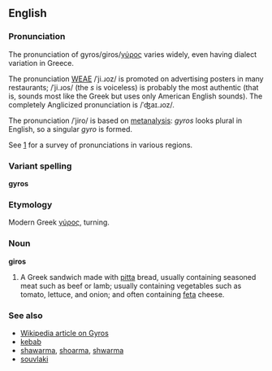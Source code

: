 ==English==

===Pronunciation===
The pronunciation of gyros/giros/[[γύρος]] varies widely, even having dialect variation in Greece.

The pronunciation [[WEAE]] /ˈji.ɹoz/ is promoted on advertising posters in many restaurants; /ˈji.ɹos/ (the ''s'' is voiceless) is probably the most authentic (that is, sounds most like the Greek but uses only American English sounds).  The completely Anglicized pronunciation is /ˈʤaɪ.ɹoz/.

The pronunciation /ˈjiro/ is based on [[metanalysis]]:  ''gyros'' looks plural in English, so a singular ''gyro'' is formed.

See [http://www.linguistlist.org/issues/6/6-1641.html] for a survey of pronunciations in various regions.

===Variant spelling===
'''gyros'''

===Etymology===
Modern Greek [[γύρος]], turning.

===Noun===
'''giros'''
#A Greek sandwich made with [[pitta]] bread, usually containing seasoned meat such as beef or lamb; usually containing vegetables such as tomato, lettuce, and onion; and often containing [[feta]] cheese.

===See also===
*[[w:Gyros|Wikipedia article on Gyros]]
*[[kebab]]
*[[shawarma]], [[shoarma]], [[shwarma]]
*[[souvlaki]]
